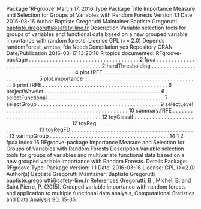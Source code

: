 Package ‘RFgroove’
March 17, 2016
Type Package
Title Importance Measure and Selection for Groups of Variables with
Random Forests
Version 1.1
Date 2016-03-16
Author Baptiste Gregorutti
Maintainer Baptiste Gregorutti <baptiste.gregorutti@safety-line.fr>
Description Variable selection tools for groups of variables and functional
data based on a new grouped variable importance with random forests.
License GPL (>= 2.0)
Depends randomForest, wmtsa, fda
NeedsCompilation yes
Repository CRAN
Date/Publication 2016-03-17 13:20:10
R topics documented:
RFgroove-package . . . . . . . . . . . . . . . . . . . . . . . . . . . . . . . . . . . . . 2
fpca . . . . . . . . . . . . . . . . . . . . . . . . . . . . . . . . . . . . . . . . . . . . . 2
hardThresholding . . . . . . . . . . . . . . . . . . . . . . . . . . . . . . . . . . . . . . 4
plot.fRFE . . . . . . . . . . . . . . . . . . . . . . . . . . . . . . . . . . . . . . . . . . 5
plot.importance . . . . . . . . . . . . . . . . . . . . . . . . . . . . . . . . . . . . . . . 5
print.fRFE . . . . . . . . . . . . . . . . . . . . . . . . . . . . . . . . . . . . . . . . . . 6
projectWavelet . . . . . . . . . . . . . . . . . . . . . . . . . . . . . . . . . . . . . . . 6
selectFunctional . . . . . . . . . . . . . . . . . . . . . . . . . . . . . . . . . . . . . . . 7
selectGroup . . . . . . . . . . . . . . . . . . . . . . . . . . . . . . . . . . . . . . . . . 9
selectLevel . . . . . . . . . . . . . . . . . . . . . . . . . . . . . . . . . . . . . . . . . 10
summary.fRFE . . . . . . . . . . . . . . . . . . . . . . . . . . . . . . . . . . . . . . . 12
toyClassif . . . . . . . . . . . . . . . . . . . . . . . . . . . . . . . . . . . . . . . . . . 12
toyReg . . . . . . . . . . . . . . . . . . . . . . . . . . . . . . . . . . . . . . . . . . . . 13
toyRegFD . . . . . . . . . . . . . . . . . . . . . . . . . . . . . . . . . . . . . . . . . . 13
varImpGroup . . . . . . . . . . . . . . . . . . . . . . . . . . . . . . . . . . . . . . . . 14
1
2 fpca
Index 16
RFgroove-package Importance Measure and Selection for Groups of Variables with Random
Forests
Description
Variable selection tools for groups of variables and multivariate functional data based on a new
grouped variable importance with Random Forests.
Details
Package: RFgroove
Type: Package
Version: 1.1
Date: 2016-03-16
License: GPL (>=2.0)
Author(s)
Baptiste Gregorutti Maintainer: Baptiste Gregorutti <baptiste.gregorutti@safety-line.fr>
References
Gregorutti, B., Michel, B. and Saint Pierre, P. (2015). Grouped variable importance with random
forests and application to multiple functional data analysis, Computational Statistics and Data Analysis
90, 15-35.
